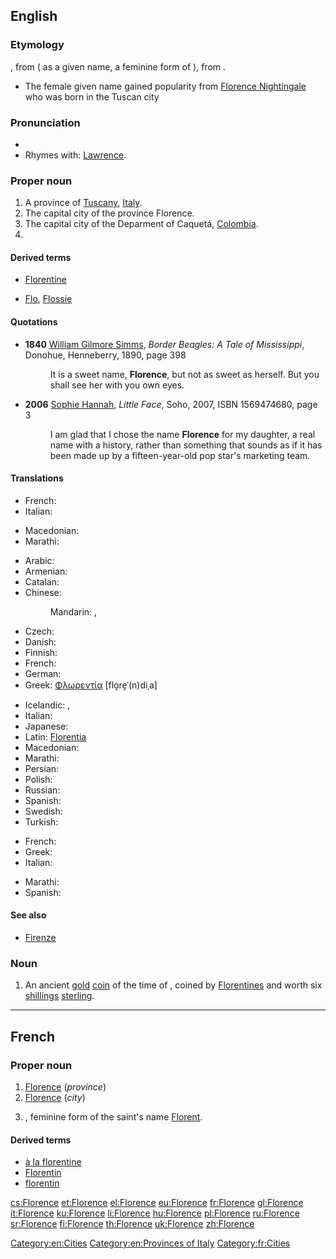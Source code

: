 ==English==

===Etymology===
{{etyl|fr|en}} {{term|Florence|lang=fr}}, from {{etyl|la|en}} {{term|Florentia|lang=la}} ( as a given name, a feminine form of {{term|Florentius|lang=la}}), from {{term|florens||flowering, flourishing|lang=la}}.
* The female given name gained popularity from [[w:Florence Nightingale|Florence Nightingale]] who was born in the Tuscan city

===Pronunciation===
* {{IPA|/ˈflɔ.ɹəns/|lang=en}}
* Rhymes with: [[Lawrence]].

===Proper noun===
{{en-proper noun}}

# A province of [[Tuscany]], [[Italy]].
# The capital city of the province Florence.
# The capital city of the Deparment of Caquetá, [[Colombia]].
# {{given name|female|from=Latin}}

====Derived terms====
* [[Florentine]]
* {{sense|pet forms of the given name}} [[Flo]], [[Flossie]]

====Quotations====
* '''1840''' [[w:William Gilmore Simms|William Gilmore Simms]], ''Border Beagles: A Tale of Mississippi'', Donohue, Henneberry, 1890, page 398
*: It is a sweet name, '''Florence''', but not as sweet as herself. But you shall see her with you own eyes.
* '''2006''' [[w:Sophie Hannah|Sophie Hannah]], ''Little Face'', Soho, 2007, ISBN 1569474680, page 3
*: I am glad that I chose the name '''Florence''' for my daughter, a real name with a history, rather than something that sounds as if it has been made up by a fifteen-year-old pop star's marketing team.

====Translations====
{{trans-top|province}}
* French: {{t+|fr|Florence}}
* Italian: {{t+|it|Firenze}}
{{trans-mid}}
* Macedonian: {{t-|mk|Фиренца|f|tr=Firénca}}
* Marathi: {{t-|mr|फ्लोरेन्स|m|tr=florens|sc=Deva}}
{{trans-bottom}}

{{trans-top|city}}
* Arabic: {{t-|ar|فلورنسا|f|tr=florensa}}
* Armenian: {{t-|hy|Ֆլորենցիա|tr=Florenc’ia}}
* Catalan: {{t-|ca|Florència|f}}
* Chinese:
*: Mandarin: {{t|cmn|佛羅倫薩|sc=Hani}},  {{t|cmn|佛罗伦萨|tr=Fóluólúnsà|sc=Hani}}
* Czech: {{t+|cs|Florencie|f}}
* Danish: {{t-|da|Firenze}}
* Finnish: {{t+|fi|Firenze}}
* French: {{t+|fr|Florence|f}}
* German: {{t+|de|Florenz|n}}
* Greek: [[Φλωρεντία]] [flo̞re̞ˈ(n)diˌa] {{f}}
{{trans-mid}}
* Icelandic: {{t-|is|Flórens|f}},  {{qualifier|rare or dated}} {{t-|is|Fagurborg|f}}
* Italian: {{t+|it|Firenze}}
* Japanese: {{t-|ja|フィレンツェ|tr=Firentse}}
* Latin: [[Florentia]]
* Macedonian: {{t-|mk|Фиренца|f|tr=Firénca}}
* Marathi: {{t-|mr|फ्लोरेन्स|n|tr=florens|sc=Deva}}
* Persian: {{t|fa|فلورانس|tr=florâns|sc=fa-Arab}}
* Polish: {{t+|pl|Florencja}}
* Russian: {{t-|ru|Флоренция|f|tr=Floréncija}}
* Spanish: {{t+|es|Florencia}}
* Swedish: {{t-|sv|Florens}}
* Turkish: {{t+|tr|Floransa}}
{{trans-bottom}}

{{trans-top|female given name}}
* French: {{t+|fr|Florence}}
* Greek: {{t+|el|Ευανθία|sc=Grek}}
* Italian: {{t+|it|Fiorenza|f}}
{{trans-mid}}
* Marathi: {{t-|mr|फ्लोरेन्स|f|tr=florens|sc=Deva}}
* Spanish: {{t+|es|Florencia}}
{{trans-bottom}}

====See also====
* [[Firenze]]

===Noun===
{{en-noun}}

# {{context|historical|lang=en}} An ancient [[gold]] [[coin]] of the time of {{w|Edward III}}, coined by [[Florentine]]s and worth six [[shilling]]s [[sterling]].
#: {{rfquotek|Camden}}

[[Category:en:Cities]]
[[Category:en:Provinces of Italy]]

----

==French==

===Proper noun===
{{fr-proper noun|f}}

# [[#English|Florence]] (''province'')
# [[#English|Florence]] (''city'')
# {{given name|female|lang=fr}}, feminine form of the saint's name [[Florent]].

====Derived terms====
* [[à la florentine]]
* [[Florentin]]
* [[florentin]]

[[Category:fr:Cities]]

[[cs:Florence]]
[[et:Florence]]
[[el:Florence]]
[[eu:Florence]]
[[fr:Florence]]
[[gl:Florence]]
[[it:Florence]]
[[ku:Florence]]
[[li:Florence]]
[[hu:Florence]]
[[pl:Florence]]
[[ru:Florence]]
[[sr:Florence]]
[[fi:Florence]]
[[th:Florence]]
[[uk:Florence]]
[[zh:Florence]]